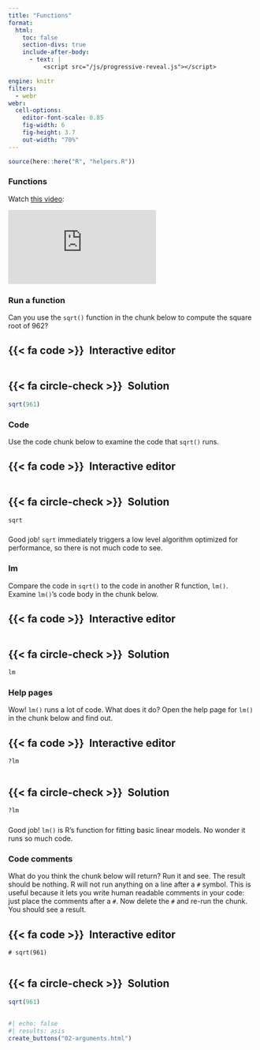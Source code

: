 ```yaml
---
title: "Functions"
format:
  html: 
    toc: false
    section-divs: true
    include-after-body: 
      - text: |
          <script src="/js/progressive-reveal.js"></script>

engine: knitr
filters:
  - webr
webr:
  cell-options:
    editor-font-scale: 0.85
    fig-width: 6
    fig-height: 3.7
    out-width: "70%"
---
```


```r
source(here::here("R", "helpers.R"))
```

### Functions {.no-hide}

Watch [this video](https://vimeo.com/220490105):

```{=html}
<div class="ratio ratio-4x3">
<iframe src="https://player.vimeo.com/video/220490105" frameborder="0" allow="autoplay; fullscreen; picture-in-picture" allowfullscreen></iframe>
</div>
```

### Run a function

Can you use the `sqrt()` function in the chunk below to compute the square root of 962?

::: {.panel-tabset}
## {{< fa code >}}&ensp;Interactive editor

```webr-r



```

## {{< fa circle-check >}}&ensp;Solution

```r
sqrt(961)
```

:::

### Code

Use the code chunk below to examine the code that `sqrt()` runs.

::: {.panel-tabset}
## {{< fa code >}}&ensp;Interactive editor

```webr-r



```

## {{< fa circle-check >}}&ensp;Solution

```r
sqrt
```

:::

###

Good job! `sqrt` immediately triggers a low level algorithm optimized for performance, so there is not much code to see.

### lm

Compare the code in `sqrt()` to the code in another R function, `lm()`. Examine `lm()`'s code body in the chunk below.

::: {.panel-tabset}
## {{< fa code >}}&ensp;Interactive editor

```webr-r



```

## {{< fa circle-check >}}&ensp;Solution

```r
lm
```

:::


### Help pages

Wow! `lm()` runs a lot of code. What does it do? Open the help page for `lm()` in the chunk below and find out.

::: {.panel-tabset}
## {{< fa code >}}&ensp;Interactive editor

```webr-r
?lm


```

## {{< fa circle-check >}}&ensp;Solution

```r
?lm
```

:::

###

Good job! `lm()` is R's function for fitting basic linear models. No wonder it runs so much code.


### Code comments

What do you think the chunk below will return? Run it and see. The result should be nothing. R will not run anything on a line after a `#` symbol. This is useful because it lets you write human readable comments in your code: just place the comments after a `#`. Now delete the `#` and re-run the chunk. You should see a result.

::: {.panel-tabset}
## {{< fa code >}}&ensp;Interactive editor

```webr-r
# sqrt(961)


```

## {{< fa circle-check >}}&ensp;Solution

```r
sqrt(961)
```

:::

##

```r
#| echo: false
#| results: asis
create_buttons("02-arguments.html")
```
